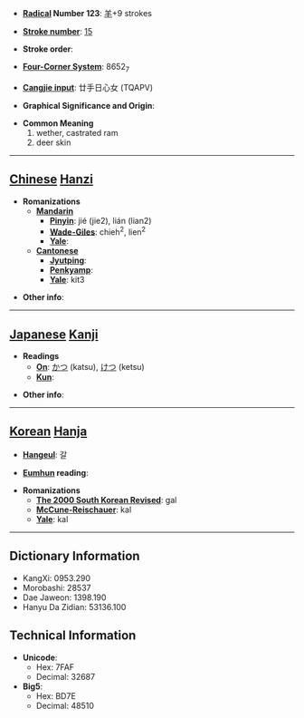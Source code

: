 * '''[[Wiktionary:Chinese radical index| Radical]] Number 123''': [[Wiktionary:Chinese radical index 羊|羊]]+9 strokes

* '''[[Wiktionary:Chinese total strokes index|Stroke number]]''': [[Wiktionary:Chinese total strokes index 15|15]]

* '''Stroke order''': 

* '''[[Wiktionary:Chinese four corner index|Four-Corner System]]''': 8652<sub>7</sub>

* '''[[Wiktionary:Chinese Cangjie index|Cangjie input]]''': 廿手日心女 (TQAPV)

* '''Graphical Significance and Origin''': 

* '''Common Meaning'''
*#wether, castrated ram
*# deer skin


----

== [[Chinese]] [[Hanzi]] ==

* '''Romanizations'''
** '''[[Mandarin]]'''
*** '''[[Pinyin]]''': jié (jie2), lián (lian2)
*** '''[[Wade-Giles]]''': chieh<sup>2</sup>, lien<sup>2</sup>
*** '''[[Yale]]''': 
** '''[[Cantonese]]'''
*** '''[[Jyutping]]''':
*** '''[[Penkyamp]]''': 
*** '''[[Yale]]''': kit3

* '''Other info''': 

----

== [[Japanese]] [[Kanji]] ==

* '''Readings'''
** '''[[On]]''': [[かつ]] (katsu), [[けつ]] (ketsu)
** '''[[Kun]]''': 

* '''Other info''':  

----

== [[Korean]] [[Hanja]] ==

* '''[[Hangeul]]''': 갈

* '''[[Eumhun]] reading''': 

* '''Romanizations'''
** '''[[The 2000 South Korean Revised Romanization|The 2000 South Korean Revised]]''': gal
** '''[[McCune-Reischauer]]''': kal
** '''[[Yale]]''': kal

----

== Dictionary Information ==

* KangXi: 0953.290
* Morobashi: 28537
* Dae Jaweon: 1398.190
* Hanyu Da Zidian: 53136.100

== Technical Information ==

* '''Unicode''':
** Hex: 7FAF
** Decimal: 32687
* '''Big5''':
** Hex: BD7E
** Decimal: 48510